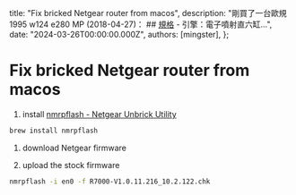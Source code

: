 
  title: "Fix bricked Netgear router from macos",
  description: "剛買了一台歐規 1995 w124 e280 MP (2018-04-27)： ## [規格](https://www.ultimatespecs.com/car-specs/Mercedes-Benz/2254/Mercedes-Benz-W124-Sedan-280-E.html) - 引擎：電子噴射直六缸...",
  date: "2024-03-26T00:00:00.000Z",
  authors: [mingster],
};

# Fix bricked Netgear router from macos

1. install [nmrpflash - Netgear Unbrick Utility](https://github.com/jclehner/nmrpflash)

``` bash
brew install nmrpflash
```

1. download Netgear firmware

1. upload the stock firmware

``` bash
nmrpflash -i en0 -f R7000-V1.0.11.216_10.2.122.chk
```
